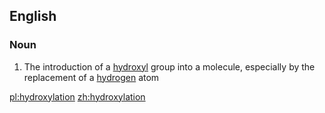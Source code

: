 ==English==

===Noun===
{{en-noun}}

#{{organic chemistry}} The introduction of a [[hydroxyl]] group into a molecule, especially by the replacement of a [[hydrogen]] atom

[[pl:hydroxylation]]
[[zh:hydroxylation]]
